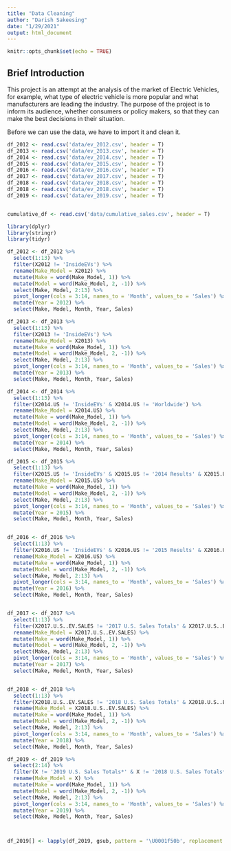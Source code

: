 ```yaml
---
title: "Data Cleaning"
author: "Darish Sakeesing"
date: "1/29/2021"
output: html_document
---
```


```r
knitr::opts_chunk$set(echo = TRUE)
```

## Brief Introduction

This project is an attempt at the analysis of the market of Electric Vehicles, for example, what type of electric vehicle is more popular and what manufacturers are leading the industry. The purpose of the project is to inform its audience, whether consumers or policy makers, so that they can make the best decisions in their situation. 

Before we can use the data, we have to import it and clean it.

```r
df_2012 <- read.csv('data/ev_2012.csv', header = T)
df_2013 <- read.csv('data/ev_2013.csv', header = T)
df_2014 <- read.csv('data/ev_2014.csv', header = T)
df_2015 <- read.csv('data/ev_2015.csv', header = T)
df_2016 <- read.csv('data/ev_2016.csv', header = T)
df_2017 <- read.csv('data/ev_2017.csv', header = T)
df_2018 <- read.csv('data/ev_2018.csv', header = T)
df_2018 <- read.csv('data/ev_2018.csv', header = T)
df_2019 <- read.csv('data/ev_2019.csv', header = T)


cumulative_df <- read.csv('data/cumulative_sales.csv', header = T)

```

```r
library(dplyr)
library(stringr)
library(tidyr)

df_2012 <- df_2012 %>% 
  select(1:13) %>% 
  filter(X2012 != 'InsideEVs') %>% 
  rename(Make_Model = X2012) %>% 
  mutate(Make = word(Make_Model, 1)) %>%
  mutate(Model = word(Make_Model, 2, -1)) %>%
  select(Make, Model, 2:13) %>%
  pivot_longer(cols = 3:14, names_to = 'Month', values_to = 'Sales') %>%
  mutate(Year = 2012) %>%
  select(Make, Model, Month, Year, Sales)

df_2013 <- df_2013 %>%
  select(1:13) %>% 
  filter(X2013 != 'InsideEVs') %>% 
  rename(Make_Model = X2013) %>%
  mutate(Make = word(Make_Model, 1)) %>%
  mutate(Model = word(Make_Model, 2, -1)) %>%
  select(Make, Model, 2:13) %>%
  pivot_longer(cols = 3:14, names_to = 'Month', values_to = 'Sales') %>%
  mutate(Year = 2013) %>%
  select(Make, Model, Month, Year, Sales)

df_2014 <- df_2014 %>%
  select(1:13) %>% 
  filter(X2014.US != 'InsideEVs' & X2014.US != 'Worldwide') %>% 
  rename(Make_Model = X2014.US) %>%
  mutate(Make = word(Make_Model, 1)) %>%
  mutate(Model = word(Make_Model, 2, -1)) %>%
  select(Make, Model, 2:13) %>%
  pivot_longer(cols = 3:14, names_to = 'Month', values_to = 'Sales') %>%
  mutate(Year = 2014) %>%
  select(Make, Model, Month, Year, Sales)

df_2015 <- df_2015 %>%
  select(1:13) %>% 
  filter(X2015.US != 'InsideEVs' & X2015.US != '2014 Results' & X2015.US != 'Worldwide*') %>% 
  rename(Make_Model = X2015.US) %>%
  mutate(Make = word(Make_Model, 1)) %>%
  mutate(Model = word(Make_Model, 2, -1)) %>%
  select(Make, Model, 2:13) %>%
  pivot_longer(cols = 3:14, names_to = 'Month', values_to = 'Sales') %>%
  mutate(Year = 2015) %>%
  select(Make, Model, Month, Year, Sales)


df_2016 <- df_2016 %>%
  select(1:13) %>% 
  filter(X2016.US != 'InsideEVs' & X2016.US != '2015 Results' & X2016.US != 'Worldwide*') %>% 
  rename(Make_Model = X2016.US) %>%
  mutate(Make = word(Make_Model, 1)) %>%
  mutate(Model = word(Make_Model, 2, -1)) %>%
  select(Make, Model, 2:13) %>%
  pivot_longer(cols = 3:14, names_to = 'Month', values_to = 'Sales') %>%
  mutate(Year = 2016) %>%
  select(Make, Model, Month, Year, Sales)


df_2017 <- df_2017 %>%
  select(1:13) %>% 
  filter(X2017.U.S..EV.SALES != '2017 U.S. Sales Totals' & X2017.U.S..EV.SALES != '2016 U.S. Sales Totals' & X2017.U.S..EV.SALES != '2017 Worldwide Sales*') %>% 
  rename(Make_Model = X2017.U.S..EV.SALES) %>%
  mutate(Make = word(Make_Model, 1)) %>%
  mutate(Model = word(Make_Model, 2, -1)) %>%
  select(Make, Model, 2:13) %>%
  pivot_longer(cols = 3:14, names_to = 'Month', values_to = 'Sales') %>%
  mutate(Year = 2017) %>%
  select(Make, Model, Month, Year, Sales)


df_2018 <- df_2018 %>%
  select(1:13) %>% 
  filter(X2018.U.S..EV.SALES != '2018 U.S. Sales Totals' & X2018.U.S..EV.SALES != '2017 U.S. Sales Totals' & X2018.U.S..EV.SALES != '2018 Worldwide Sales*') %>% 
  rename(Make_Model = X2018.U.S..EV.SALES) %>%
  mutate(Make = word(Make_Model, 1)) %>%
  mutate(Model = word(Make_Model, 2, -1)) %>%
  select(Make, Model, 2:13) %>%
  pivot_longer(cols = 3:14, names_to = 'Month', values_to = 'Sales') %>%
  mutate(Year = 2018) %>%
  select(Make, Model, Month, Year, Sales)

df_2019 <- df_2019 %>%
  select(2:14) %>% 
  filter(X != '2019 U.S. Sales Totals*' & X != '2018 U.S. Sales Totals*' & X != '2019 Worldwide Sales*' & X != '2018 Worldwide Sales*') %>% 
  rename(Make_Model = X) %>%
  mutate(Make = word(Make_Model, 1)) %>%
  mutate(Model = word(Make_Model, 2, -1)) %>%
  select(Make, Model, 2:13) %>%
  pivot_longer(cols = 3:14, names_to = 'Month', values_to = 'Sales') %>%
  mutate(Year = 2019) %>%
  select(Make, Model, Month, Year, Sales)



df_2019[] <- lapply(df_2019, gsub, pattern = '\U0001f50b', replacement = '')

  


```
